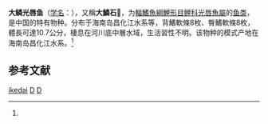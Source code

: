 {{Speciesbox
| genus = Acrossocheilus
| species = ikedai
| status = NE
| status_system = IUCN3.1
| authority = Harada, 1943<ref name='id5915'>{{cite web| url =http://www.bioinfo.cn/db05/BjdwSpecies.php?action=view&id=5915| title =大鳞光唇鱼| work =中国动物物种编目数据库| publisher =中国科学院微生物研究所| author =中国科学院动物研究所| accessdate =2009-04-11| deadurl =yes| archiveurl =https://web.archive.org/web/20160305082800/http://www.bioinfo.cn/db05/BjdwSpecies.php?action=view&id=5915| archivedate =2016-03-05}}</ref>
| synonyms = *''Acrossocheilus ikedai''<br /><small>Harada, 1943</small> 
*''Lissochilus ikedai''<br /><small>Harada, 1943</small>
}}

'''大鳞光唇鱼'''（[[学名|学名]]：{{lang|la|''Acrossocheilus ikedai''}}），又稱'''大鱗石𩼧'''，为[[輻鰭魚綱|輻鰭魚綱]][[鯉形目|鯉形目]][[鲤科|鲤科]][[光唇魚屬|光唇魚屬]]的[[鱼类|鱼类]]，是中国的特有物种。分布于海南岛昌化江水系等，背鰭軟條8枚、臀鰭軟條8枚，體長可達10.7公分，棲息在河川底中層水域，生活習性不明。该物种的模式产地在海南岛昌化江水系。<ref name='id5915'/>

== 参考文献 ==
{{reflist}}

{{Taxonbar|from=Q2153778}}

[[Category:頭孔無鬚魮屬|ikedai]]
[[Category:1943年描述的鱼类|D]]
[[Category:中國特有魚類|D]]


{{鯉形目小作品}}